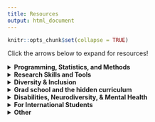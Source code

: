```yaml
---
title: Resources
output: html_document
---
```


```r
knitr::opts_chunk$set(collapse = TRUE)
```

Click the arrows below to expand for resources! 

<details>
<summary><b>Programming, Statistics, and Methods</b></summary>

<center><h3>Programming tutorials</h3></center>

- [Columbia Psychology Scientific Computing](https://cu-psych-computing.github.io/cu-psych-comp-tutorial/){target="_blank"}
- [Columbia Foundations for Research Computing](https://rcfoundations.research.columbia.edu/){target="_blank"}
- [SIPPS coding workshops](https://columbia-sipps.github.io/workshops/coding_basic/){target="_blank"}
- [Data analysis and visualization for ecologists](https://github.com/mdnunez/PIPS_course){target="_blank"}
- [Programming in Psychological Sciences course](https://github.com/mdnunez/PIPS_course){target="_blank"}
- [R for data science](https://r4ds.had.co.nz/){target="_blank"}
- [Unix Shell](https://swcarpentry.github.io/shell-novice/){target="_blank"}

<center><h3>Git</h3></center>

- [Version control with Git](https://swcarpentry.github.io/git-novice/){target="_blank"}
- [Git with R studio](https://happygitwithr.com/){target="_blank"}

<center><h3>Statistics</h3></center>

- [Mixed-effects Modeling](http://mfviz.com/hierarchical-models/){target="_blank"}
- [Bayesian statistics with R](https://oliviergimenez.github.io/bayesian-stats-with-R/){target="_blank"}

<center><h3>Neuroimaging Analysis</h3></center>

- [AFNI Bootcamp](https://www.youtube.com/channel/UC40RiNZN7_dCuB6Lg7HJl1g){target="_blank"}
- [Andy’s Brain Book](https://andysbrainbook.readthedocs.io/en/latest/){target="_blank"}

<center><h3>Eyetracking and pupilometry</h3></center>

- [Basic preprocessing of pupil data](https://cran.r-project.org/web/packages/PupilPre/vignettes/PupilPre_Basic_Preprocessing.html){target="_blank"}
- Gaze R: [Github](https://github.com/dmirman/gazer){target="_blank"} | [Paper](https://link.springer.com/article/10.3758/s13428-020-01374-8){target="_blank"}| [Pre-print](https://psyarxiv.com/4qwr8){target="_blank"} | [Video tutorial](https://www.youtube.com/watch?v=EaGQD4ib5zI){target="_blank"}
- [PyGaze](http://www.pygaze.org/){target="_blank"}
- [Webgazer](https://webgazer.cs.brown.edu/#publication){target="_blank"}

<center><h3>Other</h3></center>

- [Reinforcement Learning resource guide](https://github.com/rmgeddert/Reinforcement-Learning-Resource-Guide/blob/master/RLResourceGuide.md){target="_blank"}

</details>


<details>
<summary><b>Research Skills and Tools</b></summary>

<center><h3>Research Skills & Tools</h3></center>
- [SIPPS workshops on research skills](https://columbia-sipps.github.io/workshops2021/research_skills/){target="_blank"}
- [SIPPS workshops on professional development](https://columbia-sipps.github.io/workshops2021/development/){target="_blank"}
- [Purdue OWL APA 7 guide](https://owl.purdue.edu/owl/research_and_citation/apa_style/apa_formatting_and_style_guide/general_format.html){target="_blank"}
- [How to undertake a literature review](http://www.raulpacheco.org/2017/04/how-to-undertake-a-literature-review/){target="_blank"}
- [Connected papers](https://www.connectedpapers.com/){target="_blank"}
- [Research rabbit](https://www.researchrabbit.ai/){target="_blank"}

<center><h3>Other lists of lists</h3></center>
- [List of tools and resources for your PhD](https://github.com/helenahartmann/awesome-PhD){target="_blank"} (also links to other curated links!)
- [Free and low-cost resources](https://docs.google.com/document/d/1IFbHIN5OOAO0qz-VfCU9nEx4-x6CfArj1-d8ylA2vsU/edit){target="_blank"}
- [Aly lab’s resources](https://osf.io/mdh87/wiki/Coding%2C%20fMRI%2C%20and%20Stats%20Help/){target="_blank"}

</details>


<details>
  <summary><b>Diversity & Inclusion</b></summary>

- [A survival guide for Black, Indigeneous, and Other Women of Color in Academe](https://www.chronicle.com/article/a-survival-guide-for-black-indigenous-and-other-women-of-color-in-academe){target="_blank"}
- [Anti-Racism Resource Guide](https://www.antiracistguide.org/){target="_blank"}
- [Black Psychology and Neuroscience PIs](https://docs.google.com/spreadsheets/d/1Fbrot1qV0bqYREFYNepQiV8toT1GDDw9y7Nak_PyaZ4/edit#gid=0){target="_blank"}
- [Concrete Steps for Recruiting, Supporting, and Advancing Underrepresented Minoritized Scientists](https://docs.google.com/document/d/1Ic6bil2AvrQmPFUcUyxcw_FumofKkUo3VLsU7qG0cTk/preview?pru=AAABcsK8OBM*vB48ngj1AcbyWPbpAoY87Q){target="_blank"}
- [List of female-identifying neuroscientists](https://anneslist.net/){target="_blank"}
- [Spark Society](https://www.sparksociety.org/){target="_blank"}
- [Spark Scholars of Color Database](https://docs.google.com/spreadsheets/d/1188aq_e2FXv7qvbkrmlT3-OUT47JKU2UjY2FFt1_Y24/edit?fbclid=IwAR2TcnXFuRXAW1Iyy61drRdw9cM5vgzCM3Unb17pWXQxhJsJfblIIMwTO9w#gid=0){target="_blank"}
- South Asian Psychology and Neuroscience Association (SAPNA): [Website](https://sites.google.com/view/southasianpsychneuro/home){target="_blank"} | [Member Database](https://docs.google.com/spreadsheets/d/13Hu9Cjc_SLzqPvD8xcZEFSVT5cgkLrgzdrJOGRLh7XM/edit#gid=0){target="_blank"}

</details>


<details>
  <summary><b>Grad school and the hidden curriculum</b></summary>

<center><h3>Academia, grad school, and the hidden curriculum</h3></center>
- [PhD Stipends Database](https://www.phdstipends.com/){target="_blank"}
- Growing up in Science: [Events page](https://www.cns.nyu.edu/events/growingupinscience/){target="_blank"} | [Youtube channel](https://www.youtube.com/channel/UCgIzTiEODRtQWX6zEu_Y3fA/featured){target="_blank"}
- [Another list of resources about academia and the hidden curriculum](https://www.cns.nyu.edu/events/growingupinscience/resources.html){target="_blank"}

<center><h3>Advice for grad students</h3></center>
- [A blog post](https://dorsaamir.medium.com/modest-advice-for-new-graduate-students-b0be6b8dbc22){target="_blank"}
- [Academic Chatter](https://twitter.com/AcademicChatter){target="_blank"}
- [Academic infographics](){target="_blank"}
- [Another blog post](https://www.psychologytoday.com/us/blog/american-me-american-we/202010/things-no-one-told-me-about-pursuing-psychology-phd){target="_blank"}
- [An unofficial guidebook for PhD](https://static1.squarespace.com/static/55c143d9e4b0cb07521c6d17/t/5b4f409f575d1ff83c2f12d8/1531920545061/PhDGuidebook.pdf){target="_blank"}
- [Grad school productivity mega thread on twitter](https://twitter.com/EmanuelAviv/status/1449774083495931919){target="_blank"}
- [PhD & Productivity Youtube Channel](https://www.youtube.com/c/PhDandProductivity){target="_blank"}
- PhD Balance: [Website](https://www.phdbalance.com/){target="_blank"} | [Youtube channel](https://www.youtube.com/channel/UCI1kMS6Sm61xJAJCGqp6Pqw){target="_blank"}
- [PhD Coffee Time Youtube channel](https://www.youtube.com/c/PhDCoffeeTime){target="_blank"}
- [Productivity in PhD life](https://phdblog.jacquietran.com/2015/06/08/productivity-in-phd-life/){target="_blank"}
- [Psych Research List](https://www.psychresearchlist.com/){target="_blank"}
- [The thesis whisperer blog](https://thesiswhisperer.com/){target="_blank"}
- [Twitter thread on how to come up with ideas for research questions](https://twitter.com/ElinorHortle/status/1239308129860382720){target="_blank"}
- [What I wish I had known about doing a PhD](https://www.cns.nyu.edu/events/growingupinscience/What%20I%20wish%20I%20had%20known%20about%20doing%20a%20PhD%20-%20Q%20and%20A.pdf){target="_blank"}

<center><h3>Applying to grad school</h3></center>
- [The Psychology PhD podcast (applying to grad school)](https://psychology.columbia.edu/podcast){target="_blank"}
- [Let’s talk Gradschool](https://letstalkgradschool.substack.com/){target="_blank"}
- [How applying to grad school works](https://www.sokolhessnerlab.com/howapplyingworks){target="_blank"}
- [PhD Stipends database](https://www.phdstipends.com/){target="_blank"}
- [Twitter thread on applying to grad school as first-gen](https://twitter.com/Monica_Aswani/status/1319077412005699584){target="_blank"}
- [Project Short](https://www.project-short.com/){target="_blank"}
- [What I wish I had known about doing a PhD (20 page document)](https://www.cns.nyu.edu/events/growingupinscience/What%20I%20wish%20I%20had%20known%20about%20doing%20a%20PhD%20-%20Q%20and%20A.pdf){target="_blank"}

<center><h3>Fellowships</h3></center>
- [List of Undergraduate Summer Research Oppotunities](https://docs.google.com/spreadsheets/d/1hhrtStgv-xZqr5BESyo7HhnHAZMz_AHsxwwVO4fEd9o/edit#gid=1576403315){target="_blank"}
- [List of Graduate student fellowships](https://research.jhu.edu/rdt/funding-opportunities/graduate/){target="_blank"}
- [List of Post doc fellowships](https://research.fas.harvard.edu/postdoc_opportunities){target="_blank"}
- [Search for funding and grants for ECRs](https://ecrcentral.org/){target="_blank"}

<center><h3>Beyond a PhD</h3></center>
(I'm not there yet, so stay tuned for more resources)

- [Guide to Postdoc](https://ubadahsabbagh.com/guide-to-postdoc.php){target="_blank"}
- [Search for funding and grants for ECRs](https://ecrcentral.org/){target="_blank"}
- [My IDP](https://myidp.sciencecareers.org/?AspxAutoDetectCookieSupport=1){target="_blank"}
- [Imagine PhD](https://www.imaginephd.com/){target="_blank"}

</details>


<details><summary><b>Disabilities, Neurodiversity, & Mental Health</b></summary> 

<center><h3>Disabilities and Neurodiversity</h3></center>
- IncludeEdu: [Website](https://includedu.online/){target="_blank"} | [Twitter](https://twitter.com/IncludEduOnline){target="_blank"}
- [Diasbled in Higher Ed](https://disabledinhighered.weebly.com/dehem-2021.html){target="_blank"}
- [Job accommodation network](https://askjan.org/){target="_blank"}
- theADHDAcademic: [Website](https://theadhdacademic.weebly.com/){target="_blank"} | [Twitter](https://twitter.com/theADHDacademic){target="_blank"}
- Disabled in STEM: [Website](https://disabledinstem.wordpress.com/){target="_blank"} | [Twitter](https://twitter.com/DisabledStem){target="_blank"}

<center><h3>Mental Health</h3></center>
- [Twitter thread on how to take care of your meantal health during your PhD](https://twitter.com/ZJAyres/status/1227503028124569600){target="_blank"}
- Feeling overwhelmed by academia? You are not alone: [Nature Career Feature](https://www.nature.com/articles/d41586-018-04998-1?utm_source=twt_na&utm_medium=social&utm_campaign=NNPnature){target="_blank"} | [PDF](){target="_blank"}

</details>

<details><summary><b>For International Students</b></summary>

<h3>International student-specific resources</h3>
- [Funding opportunities for international scholars in the U.S.](https://docs.google.com/spreadsheets/d/1J7J_1hz0AjxkExUcPX24W80ZvGi71ZLS8ktUaV4bpdc/edit#gid=834995528){target="_blank"}
- [PhD Balance's international student GradChat](https://www.youtube.com/watch?v=bqPSUJnq_ik){target="_blank"}

</details>

<details><summary><b>Other</b></summary>

<center><h3>Fun</h3></center>
- [PhD Comics](http://phdcomics.com/comics.php){target="_blank"}
- [XKCD](https://xkcd.com/){target="_blank"}
- [Spurious correlations](https://www.tylervigen.com/spurious-correlations){target="_blank"}
- [Scientist on the Subway](https://scisub.com/){target="_blank"}
- [The Science Life](https://zuckermaninstitute.columbia.edu/science-life){target="_blank"}

</details>
